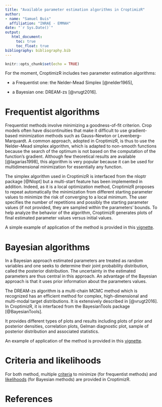 ```yaml
---
title: "Available parameter estimation algorithms in CroptimizR"
author: 
- name: "Samuel Buis"
  affiliation: "INRAE - EMMAH"
date: "`r Sys.Date()`"
output:
   html_document:
     toc: true
     toc_float: true
bibliography: bibliography.bib
---
```


```r
knitr::opts_chunk$set(echo = TRUE)
```


For the moment, CroptimizR includes two parameter estimation algorithms:

* a Frequentist one: the Nelder-Mead Simplex [@nelder1965],

* a Bayesian one: DREAM-zs [@vrugt2016].

# Frequentist algorithms

Frequentist methods involve minimizing a goodness-of-fit criterion. Crop models often have discontinuities that make it difficult to use gradient-based minimization methods such as Gauss–Newton
or Levenberg–Marquardt. A common approach, adopted in CroptimizR, is thus to
use the Nelder–Mead simplex algorithm, which is adapted to non-smooth functions
because the search of the optimum is not based on the computation of the
function’s gradient. Although few theoretical results are available [@lagarias1998], this algorithm is very popular because it can be used for multidimensional
minimization for essentially any function. 

The simplex algorithm used in CroptimizR is interfaced from the nloptr package [@Nlopt] but a multi-start feature has been implemented in addition. Indeed, as it is a local optimization method, CroptimizR proposes to repeat
automatically the minimization from different starting parameter values
to minimize the risk of converging to a local minimum. The user specifies the
number of repetitions and possibly the starting parameter values (if not provided, they are sampled within the parameters' bounds. To help analyze the behavior of
the algorithm, CroptimizR generates plots of final estimated parameter values
versus initial values.

A simple example of application of the method is provided in this [vignette](https://SticsRPacks.github.io/CroptimizR/articles/Parameter_estimation_simple_case.html).


# Bayesian algorithms

In a Bayesian approach estimated parameters are treated as random variables and one
seeks to determine their joint probability distribution, called the posterior distribution. The uncertainty in the estimated parameters are thus central in this approach. An advantage of the Bayesian approach is that it uses prior information about the parameters values. 

The DREAM-zs algorithm is a multi-chain MCMC method which is recognized has an efficient method for complex, high-dimensional and multi-modal target distributions. It is extensively described in [@vrugt2016]. In CroptimizR, it is interfaced from the BayesianTools package [@BayesianTools].

It provides different types of plots and results including plots of prior and posterior densities, correlation plots, Gelman diagnostic plot, sample of posterior distribution and associated statistics.

An example of application of the method is provided in this [vignette](https://SticsRPacks.github.io/CroptimizR/articles/Parameter_estimation_DREAM.html).


# Criteria and likelihoods

For both method, multiple [criteria](https://sticsrpacks.github.io/CroptimizR/reference/ls_criteria.html) to minimize (for frequentist methods) and [likelihoods](https://sticsrpacks.github.io/CroptimizR/reference/likelihoods.html) (for Bayesian methods) are provided in CroptimizR.


# References
